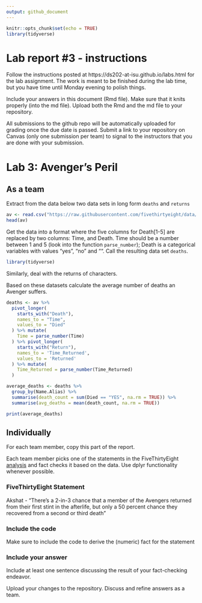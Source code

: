 ```yaml
---
output: github_document
---
```


<!-- README.md is generated from README.Rmd. Please edit the README.Rmd file -->


```r
knitr::opts_chunk$set(echo = TRUE)
library(tidyverse)
```

# Lab report #3 - instructions

Follow the instructions posted at https://ds202-at-isu.github.io/labs.html for the lab assignment. The work is meant to be finished during the lab time, but you have time until Monday evening to polish things.

Include your answers in this document (Rmd file). Make sure that it knits properly (into the md file). Upload both the Rmd and the md file to your repository.  

All submissions to the github repo will be automatically uploaded for grading once the due date is passed.
Submit a link to your repository on Canvas (only one submission per team) to signal to the instructors that you are done with your submission.

# Lab 3: Avenger's Peril

## As a team

Extract from the data below two data sets in long form `deaths` and `returns`

```r
av <- read.csv("https://raw.githubusercontent.com/fivethirtyeight/data/master/avengers/avengers.csv", stringsAsFactors = FALSE)
head(av)
```

Get the data into a format where the five columns for Death[1-5] are replaced by two columns: Time, and Death. Time should be a number between 1 and 5 (look into the function `parse_number`); Death is a categorical variables with values "yes", "no" and "". Call the resulting data set `deaths`. 
```r
library(tidyverse)
```


Similarly, deal with the returns of characters.

Based on these datasets calculate the average number of deaths an Avenger suffers. 

```r
deaths <- av %>% 
  pivot_longer(
    starts_with("Death"),
    names_to = "Time",
    values_to = "Died"
  ) %>% mutate(
    Time = parse_number(Time)
  ) %>% pivot_longer(
    starts_with("Return"),
    names_to = 'Time_Returned',
    values_to = 'Returned'
  ) %>% mutate(
    Time_Returned = parse_number(Time_Returned)
  )
```

```r
average_deaths <- deaths %>%
  group_by(Name.Alias) %>% 
  summarise(death_count = sum(Died == "YES", na.rm = TRUE)) %>%
  summarise(avg_deaths = mean(death_count, na.rm = TRUE))

print(average_deaths)
```


## Individually

For each team member, copy this part of the report. 

Each team member picks one of the statements in the FiveThirtyEight [analysis](https://fivethirtyeight.com/features/avengers-death-comics-age-of-ultron/) and fact checks it based on the data. Use dplyr functionality whenever possible.

### FiveThirtyEight Statement

Akshat - "There’s a 2-in-3 chance that a member of the Avengers returned from their first stint in the afterlife, but only a 50 percent chance they recovered from a second or third death"

### Include the code

Make sure to include the code to derive the (numeric) fact for the statement

### Include your answer

Include at least one sentence discussing the result of your fact-checking endeavor.

Upload your changes to the repository. Discuss and refine answers as a team.
